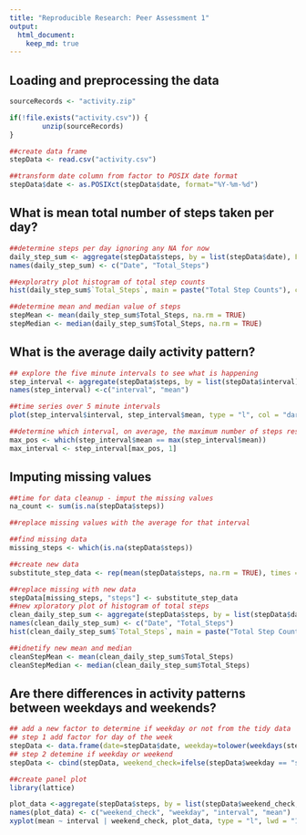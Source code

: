 ---
title: "Reproducible Research: Peer Assessment 1"
output: 
  html_document:
    keep_md: true
---
## Loading and preprocessing the data
```{r}
sourceRecords <- "activity.zip"

if(!file.exists("activity.csv")) {
        unzip(sourceRecords)
}

##create data frame
stepData <- read.csv("activity.csv")

##transform date column from factor to POSIX date format
stepData$date <- as.POSIXct(stepData$date, format="%Y-%m-%d")
```

## What is mean total number of steps taken per day?
```{r}
##determine steps per day ignoring any NA for now
daily_step_sum <- aggregate(stepData$steps, by = list(stepData$date), FUN=sum)
names(daily_step_sum) <- c("Date", "Total_Steps")

##exploratry plot histogram of total step counts
hist(daily_step_sum$`Total_Steps`, main = paste("Total Step Counts"), col="cyan", xlab = "Step Count", ylab = "Frequency")

##determine mean and median value of steps
stepMean <- mean(daily_step_sum$Total_Steps, na.rm = TRUE)
stepMedian <- median(daily_step_sum$Total_Steps, na.rm = TRUE)
```

## What is the average daily activity pattern?
```{r}
## explore the five minute intervals to see what is happening
step_interval <- aggregate(stepData$steps, by = list(stepData$interval), FUN=mean, na.rm = TRUE)
names(step_interval) <-c("interval", "mean")

##time series over 5 minute intervals
plot(step_interval$interval, step_interval$mean, type = "l", col = "darkmagenta", xlab = "Interval (5min)", ylab = "AVG steps", main = "Avg Steps per 5 Minute Intervals")

##determine which interval, on average, the maximum number of steps resides
max_pos <- which(step_interval$mean == max(step_interval$mean))
max_interval <- step_interval[max_pos, 1]
```


## Imputing missing values
```{r}
##time for data cleanup - imput the missing values
na_count <- sum(is.na(stepData$steps))

##replace missing values with the average for that interval

##find missing data
missing_steps <- which(is.na(stepData$steps))

##create new data
substitute_step_data <- rep(mean(stepData$steps, na.rm = TRUE), times = length(missing_steps))

##replace missing with new data
stepData[missing_steps, "steps"] <- substitute_step_data
##new xploratory plot of histogram of total steps
clean_daily_step_sum <- aggregate(stepData$steps, by = list(stepData$date), FUN=sum)
names(clean_daily_step_sum) <- c("Date", "Total_Steps")
hist(clean_daily_step_sum$`Total_Steps`, main = paste("Total Step Counts"), col="cyan", xlab = "Step Count", ylab = "Frequency")

##idnetify new mean and median
cleanStepMean <- mean(clean_daily_step_sum$Total_Steps)
cleanStepMedian <- median(clean_daily_step_sum$Total_Steps)
```


## Are there differences in activity patterns between weekdays and weekends?
```{r}
## add a new factor to determine if weekday or not from the tidy data
## step 1 add factor for day of the week
stepData <- data.frame(date=stepData$date, weekday=tolower(weekdays(stepData$date)),steps = stepData$steps, interval = stepData$interval)
## step 2 detemine if weekday or weekend
stepData <- cbind(stepData, weekend_check=ifelse(stepData$weekday == "saturday" | stepData$weekday == "sunday,", "weekend", "weekday"))

##create panel plot
library(lattice)

plot_data <-aggregate(stepData$steps, by = list(stepData$weekend_check, stepData$weekday, stepData$interval), mean)
names(plot_data) <- c("weekend_check", "weekday", "interval", "mean")
xyplot(mean ~ interval | weekend_check, plot_data, type = "l", lwd = "1", xlab = "Interval", ylab = "Steps", layout= c(1,2))
```


